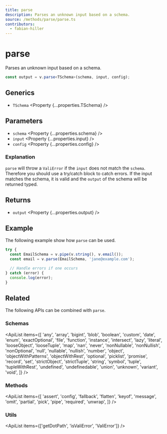 ```yaml
---
title: parse
description: Parses an unknown input based on a schema.
source: /methods/parse/parse.ts
contributors:
  - fabian-hiller
---
```



# parse

Parses an unknown input based on a schema.

```ts
const output = v.parse<TSchema>(schema, input, config);
```

## Generics

- `TSchema` <Property {...properties.TSchema} />

## Parameters

- `schema` <Property {...properties.schema} />
- `input` <Property {...properties.input} />
- `config` <Property {...properties.config} />

### Explanation

`parse` will throw a <Link href="../ValiError/">`ValiError`</Link> if the `input` does not match the `schema`. Therefore you should use a try/catch block to catch errors. If the input matches the schema, it is valid and the `output` of the schema will be returned typed.

## Returns

- `output` <Property {...properties.output} />

## Example

The following example show how `parse` can be used.

```ts
try {
  const EmailSchema = v.pipe(v.string(), v.email());
  const email = v.parse(EmailSchema, 'jane@example.com');

  // Handle errors if one occurs
} catch (error) {
  console.log(error);
}
```

## Related

The following APIs can be combined with `parse`.

### Schemas

<ApiList
  items={[
    'any',
    'array',
    'bigint',
    'blob',
    'boolean',
    'custom',
    'date',
    'enum',
    'exactOptional',
    'file',
    'function',
    'instance',
    'intersect',
    'lazy',
    'literal',
    'looseObject',
    'looseTuple',
    'map',
    'nan',
    'never',
    'nonNullable',
    'nonNullish',
    'nonOptional',
    'null',
    'nullable',
    'nullish',
    'number',
    'object',
    'objectWithPatterns',
    'objectWithRest',
    'optional',
    'picklist',
    'promise',
    'record',
    'set',
    'strictObject',
    'strictTuple',
    'string',
    'symbol',
    'tuple',
    'tupleWithRest',
    'undefined',
    'undefinedable',
    'union',
    'unknown',
    'variant',
    'void',
  ]}
/>

### Methods

<ApiList
  items={[
    'assert',
    'config',
    'fallback',
    'flatten',
    'keyof',
    'message',
    'omit',
    'partial',
    'pick',
    'pipe',
    'required',
    'unwrap',
  ]}
/>

### Utils

<ApiList items={['getDotPath', 'isValiError', 'ValiError']} />
